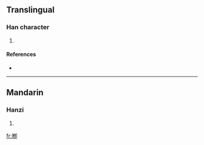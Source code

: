 ==Translingual==

===Han character===
{{Han char|rn=75|rad=木|as=05|sn=9|four=|canj=木弓戈中 (DNIL), X木弓戈中 (XDNIL)}}

# {{defn|Han|sort=木05}}

====References====
* {{Han ref|kx=0521.121|dkj=14684|hdz=21187.040|uh=6801|ud=26625}}

----

==Mandarin==

===Hanzi===
{{cmn-hanzi|pin=[[liǔ]] ([[liu3]])|wg=liu<sup>3</sup>}}

# {{defn|Mandarin}}

[[fr:栁]]